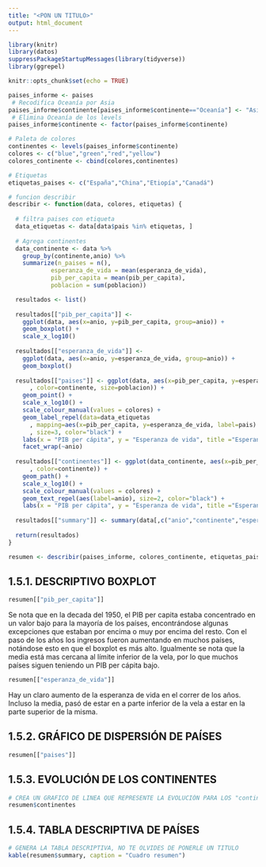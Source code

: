 ```yaml
---
title: "<PON UN TITULO>"
output: html_document
---
```


```r
library(knitr)
library(datos)
suppressPackageStartupMessages(library(tidyverse))
library(ggrepel)

knitr::opts_chunk$set(echo = TRUE)

paises_informe <- paises
 # Recodifica Oceanía por Asia
paises_informe$continente[paises_informe$continente=="Oceanía"] <- "Asia"
 # Elimina Oceanía de los levels
paises_informe$continente <- factor(paises_informe$continente)

# Paleta de colores
continentes <- levels(paises_informe$continente)
colores <- c("blue","green","red","yellow")
colores_continente <- cbind(colores,continentes)

# Etiquetas
etiquetas_paises <- c("España","China","Etiopía","Canadá")

# funcion describir
describir <- function(data, colores, etiquetas) {
  
  # filtra paises con etiqueta
  data_etiquetas <- data[data$pais %in% etiquetas, ]
  
  # Agrega continentes
  data_continente <- data %>% 
    group_by(continente,anio) %>% 
    summarize(n_paises = n(), 
            esperanza_de_vida = mean(esperanza_de_vida),
            pib_per_capita = mean(pib_per_capita),
            poblacion = sum(poblacion))

  resultados <- list()
  
  resultados[["pib_per_capita"]] <- 
    ggplot(data, aes(x=anio, y=pib_per_capita, group=anio)) +
    geom_boxplot() +
    scale_x_log10()
  
  resultados[["esperanza_de_vida"]] <- 
    ggplot(data, aes(x=anio, y=esperanza_de_vida, group=anio)) +
    geom_boxplot()
  
  resultados[["paises"]] <- ggplot(data, aes(x=pib_per_capita, y=esperanza_de_vida
      , color=continente, size=poblacion)) +
    geom_point() +
    scale_x_log10() +
    scale_colour_manual(values = colores) +
    geom_label_repel(data=data_etiquetas
      , mapping=aes(x=pib_per_capita, y=esperanza_de_vida, label=pais)
      , size=3, color="black") +
    labs(x = "PIB per cápita", y = "Esperanza de vida", title ="Esperanza de vida según PIB en cada año") +
    facet_wrap(~anio)
  
  resultados[["continentes"]] <- ggplot(data_continente, aes(x=pib_per_capita, y=esperanza_de_vida
      , color=continente)) +
    geom_path() +
    scale_x_log10() +
    scale_colour_manual(values = colores) +
    geom_text_repel(aes(label=anio), size=2, color="black") +
    labs(x = "PIB per cápita", y = "Esperanza de vida", title ="Esperanza de vida según PIB en cada año") 
  
  resultados[["summary"]] <- summary(data[,c("anio","continente","esperanza_de_vida","pib_per_capita")])
  
  return(resultados)
}

resumen <- describir(paises_informe, colores_continente, etiquetas_paises)
```

## 1.5.1. DESCRIPTIVO BOXPLOT

```r
resumen[["pib_per_capita"]]
```

Se nota que en la decada del 1950, el PIB per capita estaba concentrado en un valor bajo para la mayoría de los países, encontrándose algunas excepciones que estaban por encima o muy por encima del resto. Con el paso de los años los ingresos fueron aumentando en muchos países, notándose esto en que el boxplot es más alto. Igualmente se nota que la media está mas cercana al límite inferior de la vela, por lo que muchos países siguen teniendo un PIB per cápita bajo.

```r
resumen[["esperanza_de_vida"]]
```

Hay un claro aumento de la esperanza de vida en el correr de los años. Incluso la media, pasó de estar en a parte inferior de la vela a estar en la parte superior de la misma.


## 1.5.2. GRÁFICO DE DISPERSIÓN DE PAÍSES

```r
resumen[["paises"]]
```

<AÑADE UN BREVE COMENTARIO DE LOS RESULTADOS>

## 1.5.3. EVOLUCIÓN DE LOS CONTINENTES

```r
# CREA UN GRAFICO DE LINEA QUE REPRESENTE LA EVOLUCIÓN PARA LOS "continentes"
resumen$continentes

```

## 1.5.4. TABLA DESCRIPTIVA DE PAÍSES 

```r
# GENERA LA TABLA DESCRIPTIVA, NO TE OLVIDES DE PONERLE UN TITULO
kable(resumen$summary, caption = "Cuadro resumen")
```
